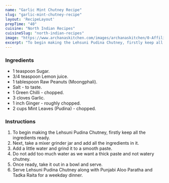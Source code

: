 ---
name: "Garlic Mint Chutney Recipe"
slug: "garlic-mint-chutney-recipe"
layout: 'RecipeLayout'
prepTime: "40"
cuisine: "North Indian Recipes"
cuisineSlug: "north-indian-recipes"
image: "https://www.archanaskitchen.com/images/archanaskitchen/0-Affiliate-Articles/Preethi_Kitchen_Appliances_Lahsun_Pudina_Chutney_Video_recipe-1.jpg"
excerpt: "To begin making the Lehsuni Pudina Chutney, firstly keep all the ingredients ready"
---

### Ingredients

- 1 teaspoon Sugar.
- 3/4 teaspoon Lemon juice.
- 1 tablespoon Raw Peanuts (Moongphali).
- Salt - to taste.
- 1 Green Chilli - chopped.
- 3 cloves Garlic.
- 1 inch Ginger - roughly chopped.
- 2 cups Mint Leaves (Pudina) - chopped.

### Instructions

1. To begin making the Lehsuni Pudina Chutney, firstly keep all the ingredients ready.
1. Next, take a mixer grinder jar and add all the ingredients in it.
1. Add a little water and grind it to a smooth paste.
1. Do not add too much water as we want a thick paste and not watery chutney.
1. Once ready, take it out in a bowl and serve.
1. Serve Lehsuni Pudina Chutney along with Punjabi Aloo Paratha and Tadka Raita for a weekday dinner.
